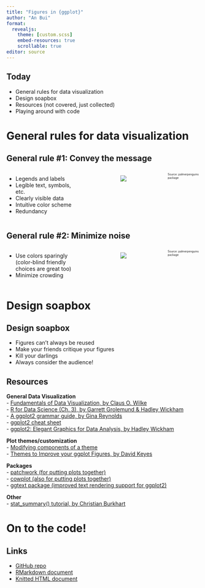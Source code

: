 ```yaml
---
title: "Figures in {ggplot}"
author: "An Bui"
format: 
  revealjs:
    theme: [custom.scss]
    embed-resources: true
    scrollable: true
editor: source
---
```


## Today

-   General rules for data visualization\
-   Design soapbox\
-   Resources (not covered, just collected)\
-   Playing around with code

# General rules for data visualization

## General rule #1: Convey the message

::: columns
::: {.column width="50%"}
::: incremental
-   Legends and labels\
-   Legible text, symbols, etc.\
-   Clearly visible data\
-   Intuitive color scheme\
-   Redundancy
:::
:::

::: {.column width="50%"}
::: {.absolute top="20%" right="0" width="566" height="290"}
::: {style="text-align: center"}
![](README-mass-flipper-1.png)
:::
:::
:::

::: {.absolute top="78%" right="5%"}
::: {style="font-size: 0.5em"}
Source: palmerpenguins package
:::
:::
:::

## General rule #2: Minimize noise

::: columns
::: {.column width="50%"}
::: incremental
-   Use colors sparingly (color-blind friendly choices are great too)\
-   Minimize crowding
:::
:::

::: {.column width="50%"}
::: {.absolute top="20%" right="0" width="566" height="290"}
::: {style="text-align: center"}
![](README-mass-flipper-1.png)
:::
:::
:::

::: {.absolute top="78%" right="5%"}
::: {style="font-size: 0.5em"}
Source: palmerpenguins package
:::
:::
:::

# Design soapbox

## Design soapbox

::: incremental
-   Figures can't always be reused\
-   Make your friends critique your figures\
-   Kill your darlings\
-   Always consider the audience!
:::

## Resources

**General Data Visualization**\
- [Fundamentals of Data Visualization, by Claus O. Wilke](https://serialmentor.com/dataviz/index.html)\
- [R for Data Science (Ch. 3), by Garrett Grolemund & Hadley Wickham](https://r4ds.had.co.nz/data-visualisation.html)\
- [A ggplot2 grammar guide, by Gina Reynolds](https://evamaerey.github.io/ggplot2_grammar_guide/about)\
- [ggplot2 cheat sheet](https://rstudio.com/wp-content/uploads/2015/03/ggplot2-cheatsheet.pdf)\
- [ggplot2: Elegant Graphics for Data Analysis, by Hadley Wickham](https://ggplot2-book.org/)

**Plot themes/customization**\
- [Modifying components of a theme](https://ggplot2.tidyverse.org/reference/theme.html)\
- [Themes to Improve your ggplot Figures, by David Keyes](https://rfortherestofus.com/2019/08/themes-to-improve-your-ggplot-figures/)

**Packages**\
- [patchwork (for putting plots together)](https://patchwork.data-imaginist.com/)\
- [cowplot (also for putting plots together)](https://cran.r-project.org/web/packages/cowplot/vignettes/introduction.html)\
- [ggtext package (improved text rendering support for ggplot2)](https://github.com/wilkelab/ggtext)

**Other**\
- [stat_summary() tutorial, by Christian Burkhart](https://ggplot2tutor.com/summary_statistics/summary_statistics/)

# On to the code!

## Links

- [GitHub repo](https://github.com/an-bui/figures-in-ggplot)  
- [RMarkdown document](https://github.com/an-bui/figures-in-ggplot/blob/main/ggplot-code-workshop.Rmd)  
- [Knitted HTML document](https://an-bui.github.io/figures-in-ggplot/ggplot-code-workshop)  

